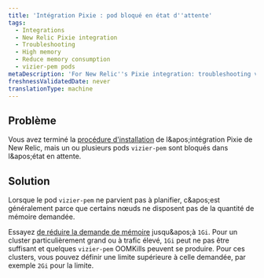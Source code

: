 ```yaml
---
title: 'Intégration Pixie : pod bloqué en état d''attente'
tags:
  - Integrations
  - New Relic Pixie integration
  - Troubleshooting
  - High memory
  - Reduce memory consumption
  - vizier-pem pods
metaDescription: 'For New Relic''s Pixie integration: troubleshooting vizier-pem pods stuck in pending state.'
freshnessValidatedDate: never
translationType: machine
---
```


## Problème

Vous avez terminé la [procédure d&apos;installation](/docs/kubernetes-pixie/auto-telemetry-pixie/install-auto-telemetry-pixie) de l&amp;apos;intégration Pixie de New Relic, mais un ou plusieurs pods `vizier-pem` sont bloqués dans l&amp;apos;état en attente.

## Solution

Lorsque le pod `vizier-pem` ne parvient pas à planifier, c&amp;apos;est généralement parce que certains nœuds ne disposent pas de la quantité de mémoire demandée.

Essayez [de réduire la demande de mémoire](/docs/kubernetes-pixie/auto-telemetry-pixie/advanced-configuration/manage-pixie-memory#set-memory-request) jusqu&amp;apos;à `1Gi`. Pour un cluster particulièrement grand ou à trafic élevé, `1Gi` peut ne pas être suffisant et quelques `vizier-pem` OOMKills peuvent se produire. Pour ces clusters, vous pouvez définir une limite supérieure à celle demandée, par exemple `2Gi` pour la limite.